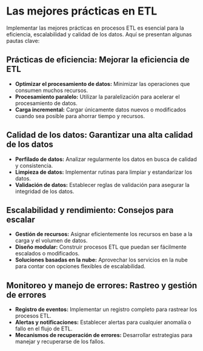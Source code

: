# Las mejores prácticas en ETL

Implementar las mejores prácticas en procesos ETL es esencial para la eficiencia, escalabilidad y calidad de los datos. Aquí se presentan algunas pautas clave:

## Prácticas de eficiencia: Mejorar la eficiencia de ETL

- **Optimizar el procesamiento de datos:** Minimizar las operaciones que consumen muchos recursos.
- **Procesamiento paralelo:** Utilizar la paralelización para acelerar el procesamiento de datos.
- **Carga incremental:** Cargar únicamente datos nuevos o modificados cuando sea posible para ahorrar tiempo y recursos.

## Calidad de los datos: Garantizar una alta calidad de los datos

- **Perfilado de datos:** Analizar regularmente los datos en busca de calidad y consistencia.
- **Limpieza de datos:** Implementar rutinas para limpiar y estandarizar los datos.
- **Validación de datos:** Establecer reglas de validación para asegurar la integridad de los datos.

## Escalabilidad y rendimiento: Consejos para escalar

- **Gestión de recursos:** Asignar eficientemente los recursos en base a la carga y el volumen de datos.
- **Diseño modular:** Construir procesos ETL que puedan ser fácilmente escalados o modificados.
- **Soluciones basadas en la nube:** Aprovechar los servicios en la nube para contar con opciones flexibles de escalabilidad.

## Monitoreo y manejo de errores: Rastreo y gestión de errores

- **Registro de eventos:** Implementar un registro completo para rastrear los procesos ETL.
- **Alertas y notificaciones:** Establecer alertas para cualquier anomalía o fallo en el flujo de ETL.
- **Mecanismos de recuperación de errores:** Desarrollar estrategias para manejar y recuperarse de los fallos.
